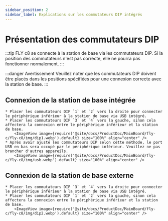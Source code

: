 ```yaml
---
sidebar_position: 2
sidebar_label: Explications sur les commutateurs DIP intégrés
---
```





# Présentation des commutateurs DIP

:::tip
FLY c8 se connecte à la station de base via les commutateurs DIP. Si la position des commutateurs n'est pas correcte, elle ne pourra pas fonctionner normalement.
:::

:::danger Avertissement
Veuillez noter que les commutateurs DIP doivent être placés dans les positions spécifiées pour une connexion correcte avec la station de base.
:::

## Connexion de la station de base intégrée

    * Placer les commutateurs DIP `1` et `2` vers la droite pour connecter le périphérique inférieur à la station de base via USB intégré.
    * Placer les commutateurs DIP `3` et `4` vers la gauche, sinon cela affectera la connexion entre le périphérique inférieur et la station de base.
        <ImageView image={require('@site/docs/ProductDoc/MainBoard/fly-c/fly-c8/img/dip1.webp').default} size="100%" align="center" />
    * Après avoir ajusté les commutateurs DIP selon cette méthode, le port USB en bas sera occupé par le périphérique inférieur. Veuillez ne pas brancher d'autres appareils.
        <ImageView image={require('@site/docs/ProductDoc/MainBoard/fly-c/fly-c8/img/usb.webp').default} size="100%" align="center" />


## Connexion de la station de base externe

    * Placer les commutateurs DIP `3` et `4` vers la droite pour connecter le périphérique inférieur à la station de base via USB intégré.
    * Placer les commutateurs DIP `1` et `2` vers la gauche, sinon cela affectera la connexion entre le périphérique inférieur et la station de base.
        <ImageView image={require('@site/docs/ProductDoc/MainBoard/fly-c/fly-c8/img/dip2.webp').default} size="100%" align="center" />
